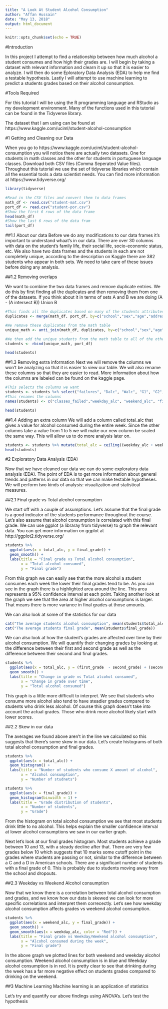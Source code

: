 ```yaml
---
title: "A Look At Student Alcohol Consumption"
author: "Affan Hussain"
date: "May 13, 2018"
output: html_document
---
```


```r
knitr::opts_chunk$set(echo = TRUE)
```

#Introduction

In this project I attempt to find a relationship between how much alcohol a student consumes and how high their grades are.  I will begin by taking a dataset with relevant information and clearn it up so that it is easier to analyze.  I will then do some Eploratory Data Analysis (EDA) to help me find a testable hypothesis.  Lastly I will attempt to use machine learning to predict a students grades based on their alcohol consumption.

#Tools Required

For this tutorial I will be using the R programming language and RStudio as my development environment.  Many of the functions used in this tutorial can be found in the Tidyverse library.  

The dataset that I am using can be found at https://www.kaggle.com/uciml/student-alcohol-consumption

#1 Getting and Cleaning our Data

When you go to https://www.kaggle.com/uciml/student-alcohol-consumption you will notice there are actually two datasets. One for students in math classes and the other for students in portuguese language classes. Download both CSV files (Comma Seperated Value files).  Throughout this tutorial we use the set of tidyverse libraries which contain all the essential tools a data scientist needs. You can find more information at https://www.tidyverse.org/

```r
library(tidyverse)
```

```r
#Read in the CSV files and convert them to data frames
math_df <- read.csv("student-mat.csv")
port_df <- read.csv("student-por.csv")
#Show the first 6 rows of the data frame
head(math_df)
#Show the last 6 rows of the data fram
tail(port_df)
```

##1.1 About our data
Before we do any modifications to our data frames it's important to understand whaat's in our data.  There are over 30 columns with data on the student's family life, their social life, socio-economic status, etc.  We also have two data frames and the students in each are not completely unique, according to the description on Kaggle there are 382 students who appear in both sets.  We need to take care of these issues before doing any analysis.

##1.2 Removing overlaps

We want to combine the two data frames and remove duplicate entries. We do this by first finding all the duplicates and then removing them from one of the datasets. If you think about it in terms of sets A and B we are doing (A - (A intersect B)) Union B

```r
#This finds all the duplicates based on many of the students attributes
duplicates <- merge(math_df, port_df, by=c("school","sex","age","address","famsize","Pstatus","Medu","Fedu","Mjob","Fjob","reason","nursery","internet"))

#We remove these duplicates from the math table
unique_math <- anti_join(math_df, duplicates, by=c("school","sex","age","address","famsize","Pstatus","Medu","Fedu","Mjob","Fjob","reason","nursery","internet"))

#We then add the unique students from the math table to all of the other students
students <- rbind(unique_math, port_df)

head(students)

```

##1.3 Removing extra information
Next we will remove the columns we won't be analyzing so that it is easier to view our table. We will also rename these columns so that they are easier to read.  More information about how the columns are labeled can be found on the kaggle page.

```r
#This selects the columns we want
students <- students %>% select("failures", "Dalc", "Walc", "G1", "G2", "G3")
#This renames the columns
names(students) <- c("classes_failed","weekday_alc", "weekend_alc", "first_grade", "second_grade", "final_grade")

head(students)
```

##1.4 Adding an extra column
We will add a column called total_alc that gives a value for alcohol consumed during the entire week. Since the other columns take a value from 1 to 5 we will make our new column be scaled the same way. This will allow us to do more analysis later on.

```r
students <- students %>% mutate(total_alc = ceiling((weekday_alc + weekend_alc)/2))
head(students)
```

#2 Exploratory Data Analysis (EDA)

Now that we have cleaned our data we can do some exploratory data analysis (EDA). The point of EDA is to get more information about general trends and patterns in our data so that we can make testable hypotheses.  We will perform two kinds of analysis: visualization and statistical measures.

##2.1 Final grade vs Total alcohol consumption

We start off with a couple of assumptions. Let's assume that the final grade is a good indicator of the students performance throughout the course.  Let's also assume that alcohol consumption is correlated with this final grade.  We can use ggplot (a libraray from tidyverse) to graph the relevant data.  You can get more information on ggplot at http://ggplot2.tidyverse.org/

```r
students %>% 
  ggplot(aes(x = total_alc, y = final_grade)) +
  geom_smooth() +
  labs(title = "Final grade vs Total alcohol consumption",
       x = "Total alcohol consumed",
       y = "Final grade")
```

From this graph we can easily see that the more alcohol a student consumes each week the lower their final grades tend to be.  As you can see in the graph there is a highlighted area around the line. This area represents a 95% confidence interval at each point. Taking another look at the graph we see that the area at higher alcohol consumptions is larger. That means there is more variance in final grades at those amounts.  

We can also look at some of the statistics for our data
```r
cat("The average students alcohol consumption", mean(students$total_alc), "\n")
cat("The average students final grade", mean(students$final_grade))
```

We can also look at how the student's grades are affected over time by their alcohol consumption.  We will quantify their changing grades by looking at the difference between their first and second grade as well as the difference between their second and final grades.

```r
students %>% 
  ggplot(aes(x = total_alc, y = (first_grade  - second_grade) + (second_grade - final_grade))) +
  geom_smooth() +
  labs(title = "Change in grade vs Total alcohol consumed",
       x = "Change in grade over time",
       y = "Total alcohol consumed")
```


This graph is a little more difficult to interpret.  We see that students who consume more alcohol also tend to have steadier grades compared to students who drink less alcohol.  Of course this graph doesn't take into account the actual grades. Those who drink more alcohol likely start with lower scores.   

##2.2 Skew in our data

The averages we found above aren't in the line we calculated so this suggests that there's some skew in our data. Let's create histograms of both total alcohol consumption and final grades.

```r
students %>%
  ggplot(aes(x = total_alc)) +
  geom_histogram() +
  labs(title = "Number of students who consume X amount of alcohol",
       x = "Alcohol consumption",
       y = "Number of studnets")
```

```r
students %>%
  ggplot(aes(x = final_grade)) +
  geom_histogram(binwidth = 1) +
  labs(title = "Grade distribution of students",
       x = "Number of students",
       y = "Grade")
```


From the histogram on total alcohol consumption we see that most students drink little to no alcohol. This helps explain the smaller confidence interval at lower alcohol consumptions we saw in our earlier graph.  

Next let's look at our final grades histogram. Most students achieve a grade between 10 and 13, with a steady decline after that.  There are very few grades below 10 which suggests that 10 marks some cutoff point in the grades where students are passing or not, similar to the difference between a C and a D in American schools.  There are a significant number of students with a final grade of 0.  This is probably due to students moving away from the school and dropouts.


##2.3 Weekday vs Weekend Alcohol consumption

Now that we know there is a correlation between total alcohol consumption and grades, and we know how our data is skewed we can look for more specific correlations and interpret them correcectly.  Let's see how weekday alcohol consumption affects grades vs weekend alcohol consumption.

```r
students %>% 
  ggplot(aes(x = weekend_alc, y = final_grade)) +
  geom_smooth() +
  geom_smooth(aes(x = weekday_alc, color = "Red")) + 
  labs(title = "Final grade vs Weekday/Weekend alcohol consumption",
       x = "Alcohol consumed during the week",
       y = "Final grade")
```

In the above graph we plotted lines for both weekend and weekday alcohol consumption. Weekend alcohol consumption is in blue and Weekday alcohol consumption is in red.  It is pretty clear to see that drinking during the week has a far more negative effect on students grades compared to drinking on the weekend.

##3 Machine Learning 
Machine learning is an application of statistics 

Let's try and quantify our above findings using ANOVA's.  Let's test the hypothesis
































